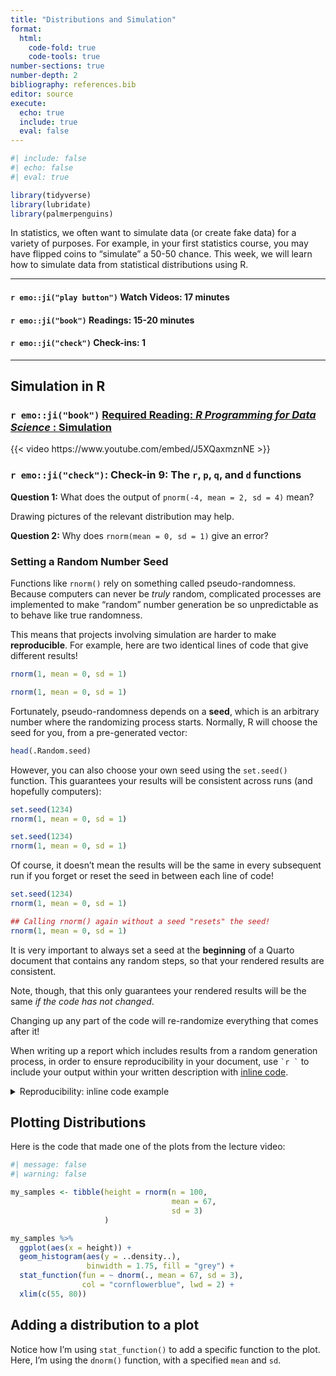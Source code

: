 ```yaml
---
title: "Distributions and Simulation"
format: 
  html:
    code-fold: true
    code-tools: true
number-sections: true
number-depth: 2
bibliography: references.bib
editor: source
execute: 
  echo: true
  include: true
  eval: false
---
```


```r
#| include: false
#| echo: false
#| eval: true

library(tidyverse)
library(lubridate)
library(palmerpenguins)

```

In statistics, we often want to simulate data (or create fake data) for a variety of purposes. For example, in your first statistics course, you may have flipped coins to "simulate" a 50-50 chance. This week, we will learn how to simulate data from statistical distributions using R.

------------------------------------------------------------------------

#### `r emo::ji("play button")` Watch Videos: 17 minutes

#### `r emo::ji("book")` Readings: 15-20 minutes

#### `r emo::ji("check")` Check-ins: 1 

------------------------------------------------------------------------

## Simulation in R

### `r emo::ji("book")` [Required Reading: *R Programming for Data Science* : Simulation](https://bookdown.org/rdpeng/rprogdatascience/simulation.html)

::: column-margin
{{< video https://www.youtube.com/embed/J5XQaxmznNE >}} 
:::

### `r emo::ji("check")`: Check-in 9: The `r`, `p`, `q`, and `d` functions

**Question 1:** What does the output of `pnorm(-4, mean = 2, sd = 4)` mean?

::: callout-tip
Drawing pictures of the relevant distribution may help.
:::

**Question 2:** Why does `rnorm(mean = 0, sd = 1)` give an error?

### Setting a Random Number Seed

Functions like `rnorm()` rely on something called pseudo-randomness. Because 
computers can never be *truly* random, complicated processes are implemented to
make "random" number generation be so unpredictable as to behave like true
randomness.

This means that projects involving simulation are harder to make
**reproducible**. For example, here are two identical lines of code that give
different results!

```r
rnorm(1, mean = 0, sd = 1)
```

```r
rnorm(1, mean = 0, sd = 1)
```

Fortunately, pseudo-randomness depends on a **seed**, which is an arbitrary
number where the randomizing process starts. Normally, R will choose the seed
for you, from a pre-generated vector:

```r
head(.Random.seed)
```

However, you can also choose your own seed using the `set.seed()` function. This
guarantees your results will be consistent across runs (and hopefully 
computers):

```r
set.seed(1234)
rnorm(1, mean = 0, sd = 1)
```

```r
set.seed(1234)
rnorm(1, mean = 0, sd = 1)
```

Of course, it doesn't mean the results will be the same in every subsequent run
if you forget or reset the seed in between each line of code!

```r
set.seed(1234)
rnorm(1, mean = 0, sd = 1)

## Calling rnorm() again without a seed "resets" the seed! 
rnorm(1, mean = 0, sd = 1)
```

It is very important to always set a seed at the **beginning** of a Quarto
document that contains any random steps, so that your rendered results are
consistent.

::: {.callout-caution}
Note, though, that this only guarantees your rendered results will be the same
*if the code has not changed*.

Changing up any part of the code will re-randomize everything that comes after
it!
:::

When writing up a report which includes results from a random generation process, in order to ensure reproducibility in your document, use `` `r ` `` to include your output within your written description with [inline code](https://bookdown.org/yihui/rmarkdown-cookbook/r-code.html).

</details>

<details class="ex">

<summary>Reproducibility: inline code example</summary>

```r
my_rand <- rnorm(1, mean = 0, sd = 1)
my_rand
```
Using `r knitr::inline_expr('my_rand')` will display the result within my text: 

My random number is `r my_rand`.

Alternatively, you could have put the `rnorm` code directly into the inline text `r knitr::inline_expr('rnorm(1, mean = 0, sd = 1)')`, but this can get messy if you have a result that requires a larger chunk of code.

</details>

## Plotting Distributions

Here is the code that made one of the plots from the lecture video:

```r
#| message: false
#| warning: false

my_samples <- tibble(height = rnorm(n = 100, 
                                    mean = 67, 
                                    sd = 3)
                     )

my_samples %>%
  ggplot(aes(x = height)) +
  geom_histogram(aes(y = ..density..), 
                 binwidth = 1.75, fill = "grey") +
  stat_function(fun = ~ dnorm(., mean = 67, sd = 3), 
                col = "cornflowerblue", lwd = 2) + 
  xlim(c(55, 80))
```

::: callout-note
# Adding a distribution to a plot

Notice how I'm using `stat_function()` to add a specific function to the plot. Here, I'm using the `dnorm()` function, with a specified `mean` and `sd`.
:::
